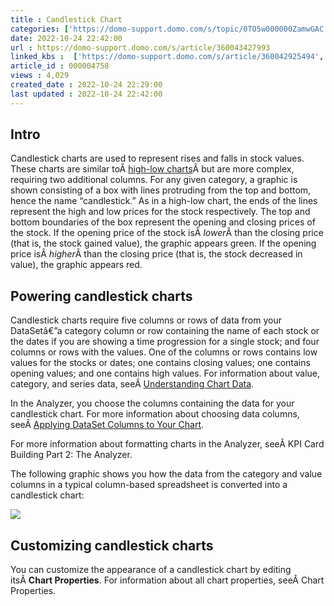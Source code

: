 ```yaml
---
title : Candlestick Chart
categories: ['https://domo-support.domo.com/s/topic/0TO5w000000ZamwGAC']
date: 2022-10-24 22:42:00
url : https://domo-support.domo.com/s/article/360043427993
linked_kbs :  ['https://domo-support.domo.com/s/article/360042925494', 'https://domo-support.domo.com/s/knowledge-base', 'https://domo-support.domo.com/s/article/360043428713', 'https://domo-support.domo.com/s/article/360043429953', 'https://domo-support.domo.com/s/article/360043427993', 'https://domo-support.domo.com/s/article/360043429173', 'https://domo-support.domo.com/s/article/360043428693', 'https://domo-support.domo.com/s/article/360043429933', 'https://domo-support.domo.com/s/article/360043429693', 'https://domo-support.domo.com/s/topic/0TO5w000000ZamwGAC', 'https://domo-support.domo.com/s/article/360043429913']
article_id : 000004758
views : 4,029
created_date : 2022-10-24 22:29:00
last updated : 2022-10-24 22:42:00
---
```




Intro
-----


Candlestick charts are used to represent rises and falls in stock values. These charts are similar toÂ [high-low charts](..\highlow_chart\index.html "High Low Graph")Â but are more complex, requiring two additional columns. For any given category, a graphic is shown consisting of a box with lines protruding from the top and bottom, hence the name "candlestick." As in a high-low chart, the ends of the lines represent the high and low prices for the stock respectively. The top and bottom boundaries of the box represent the opening and closing prices of the stock. If the opening price of the stock isÂ *lower*Â than the closing price (that is, the stock gained value), the graphic appears green. If the opening price isÂ *higher*Â than the closing price (that is, the stock decreased in value), the graphic appears red.


Powering candlestick charts
---------------------------


Candlestick charts require five columns or rows of data from your DataSetâ€”a category column or row containing the name of each stock or the dates if you are showing a time progression for a single stock; and four columns or rows with the values. One of the columns or rows contains low values for the stocks or dates; one contains closing values; one contains opening values; and one contains high values. For information about value, category, and series data, seeÂ [Understanding Chart Data](..\understanding_chart_data\index.html "Understanding Chart Data").


In the Analyzer, you choose the columns containing the data for your candlestick chart. For more information about choosing data columns, seeÂ [Applying DataSet Columns to Your Chart](..\applying_dataset_columns_to_your_chart\index.html "Applying DataSet Columns to Your Chart").


For more information about formatting charts in the Analyzer, seeÂ KPI Card Building Part 2: The Analyzer.


The following graphic shows you how the data from the category and value columns in a typical column-based spreadsheet is converted into a candlestick chart:


![](0.png)


Customizing candlestick charts
------------------------------


You can customize the appearance of a candlestick chart by editing itsÂ **Chart Properties**. For information about all chart properties, seeÂ Chart Properties.
